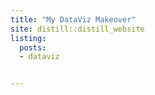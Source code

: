 ```yaml
---
title: "My DataViz Makeover"
site: distill::distill_website
listing: 
  posts:
  - dataviz


---
```

